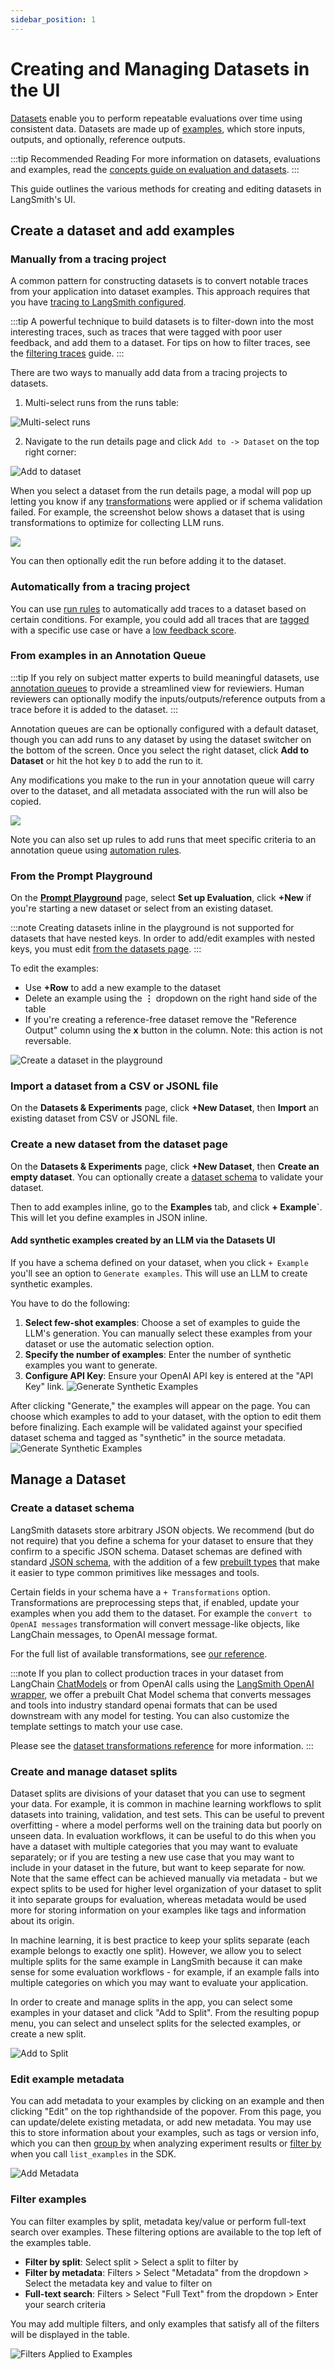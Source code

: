 ```yaml
---
sidebar_position: 1
---
```


# Creating and Managing Datasets in the UI

[Datasets](/evaluation/concepts#datasets) enable you to perform repeatable evaluations over time using consistent data. Datasets are made up of [examples](/evaluation/concepts#examples), which store inputs, outputs, and optionally, reference outputs.


:::tip Recommended Reading
For more information on datasets, evaluations and examples, read the [concepts guide on evaluation and datasets](../concepts#datasets-and-examples).
:::

This guide outlines the various methods for creating and editing datasets in LangSmith's UI. 

## Create a dataset and add examples 

### Manually from a tracing project 
A common pattern for constructing datasets is to convert notable traces from your application into dataset examples. This approach requires that you have [tracing to LangSmith configured](/observability/how_to_guides#tracing-configuration). 

:::tip
A powerful technique to build datasets is to filter-down into the most interesting traces, such as traces that were tagged with poor user feedback, and add them to a dataset.
For tips on how to filter traces, see the [filtering traces](../../../observability/how_to_guides/filter_traces_in_application) guide.
:::

There are two ways to manually add data from a tracing projects to datasets.

1) Multi-select runs from the runs table:

![Multi-select runs](./static/multiselect_add_to_dataset.png)

2) Navigate to the run details page and click `Add to -> Dataset` on the top right corner:

![Add to dataset](./static/add_to..dataset.png)

When you select a dataset from the run details page, a modal will pop up letting you know if any [transformations](/reference/evaluation/dataset_transformations) were applied or if schema validation failed. For example, the screenshot below shows a dataset that is using transformations to optimize for collecting LLM runs. 

![](./static/confirmation.png)

You can then optionally edit the run before adding it to the dataset.

### Automatically from a tracing project

You can use [run rules](../../../observability/how_to_guides/rules) to automatically add traces to a dataset based on certain conditions. For example, you could add all traces that are [tagged](/observability/concepts#tags) with a specific use case or have a [low feedback score](/observability/concepts#feedback). 

### From examples in an Annotation Queue

:::tip
If you rely on subject matter experts to build meaningful datasets, use [annotation queues](/evaluation/how_to_guides/annotation_queues) to provide a streamlined view for reviewiers. Human reviewers can optionally modify the inputs/outputs/reference outputs from a trace before it is added to the dataset. 
:::

Annotation queues are can be optionally configured with a default dataset, though you can add runs to any dataset by using the dataset switcher on the bottom of the screen. Once you select the right dataset, click **Add to Dataset** or hit the hot key `D` to add the run to it.

Any modifications you make to the run in your annotation queue will carry over to the dataset, and all metadata associated with the run will also be copied.

![](./static/add_to_dataset_from_aq.png)

Note you can also set up rules to add runs that meet specific criteria to an annotation queue using [automation rules](/observability/how_to_guides/rules). 

### From the Prompt Playground

On the [**Prompt Playground**](/prompt_engineering/concepts#prompt-playground) page, select **Set up Evaluation**, click **+New** if you're starting a new dataset or select from an existing dataset.

:::note
Creating datasets inline in the playground is not supported for datasets that have nested keys. In order to add/edit examples with nested keys, you must edit [from the datasets page](/evaluation/how_to_guides/manage_datasets_in_application#from-the-datasets-page). 
:::

To edit the examples:
- Use **+Row** to add a new example to the dataset 
- Delete an example using the **⋮** dropdown on the right hand side of the table
- If you're creating a reference-free dataset remove the "Reference Output" column using the **x** button in the column. Note: this action is not reversable.

![Create a dataset in the playground](./static/playground_dataset.png)

### Import a dataset from a CSV or JSONL file

On the **Datasets & Experiments** page, click **+New Dataset**, then **Import** an existing dataset from CSV or JSONL file. 

### Create a new dataset from the dataset page

On the **Datasets & Experiments** page, click **+New Dataset**, then **Create an empty dataset**.  You can optionally create a [dataset schema](/evaluation/how_to_guides/manage_datasets_in_application#create-a-dataset-schema) to validate your dataset. 

Then to add examples inline, go to the **Examples** tab, and click **+ Example`**. This will let you define examples in JSON inline.

#### Add synthetic examples created by an LLM via the Datasets UI

If you have a schema defined on your dataset, when you click `+ Example` you'll see an option to `Generate examples`. This will use an LLM to create synthetic examples.

You have to do the following:

1. **Select few-shot examples**: Choose a set of examples to guide the LLM's generation. You can manually select these examples from your dataset or use the automatic selection option.
2. **Specify the number of examples**: Enter the number of synthetic examples you want to generate.
3. **Configure API Key**: Ensure your OpenAI API key is entered at the "API Key" link.
   ![Generate Synthetic Examples](./static/generate_synthetic_examples_create.png)

After clicking "Generate," the examples will appear on the page. You can choose which examples to add to your dataset, with the option to edit them before finalizing.
Each example will be validated against your specified dataset schema and tagged as "synthetic" in the source metadata.
![Generate Synthetic Examples](./static/generate_synthetic_examples_pane.png)

## Manage a Dataset

### Create a dataset schema 

LangSmith datasets store arbitrary JSON objects. We recommend (but do not require) that you define a schema for your dataset to ensure that they confirm to a specific JSON schema. Dataset schemas are defined with standard [JSON schema](https://json-schema.org/), with the addition of a few [prebuilt types](/reference/data_formats/dataset_json_types)
that make it easier to type common primitives like messages and tools.

Certain fields in your schema have a `+ Transformations` option.
Transformations are preprocessing steps that, if enabled, update your examples when you add them to the dataset.
For example the `convert to OpenAI messages` transformation will convert message-like objects, like LangChain messages, to OpenAI message format.

For the full list of available transformations, see [our reference](/reference/evaluation/dataset_transformations).

:::note
If you plan to collect production traces in your dataset from LangChain
[ChatModels](https://python.langchain.com/docs/concepts/chat_models/)
or from OpenAI calls using the [LangSmith OpenAI wrapper](/observability/how_to_guides/annotate_code#wrap-the-openai-client), we offer a prebuilt Chat Model schema that converts messages and tools into industry standard openai formats that can be used downstream with any model for testing. You can also customize the template settings to match your use case.

Please see the [dataset transformations reference](/reference/evaluation/dataset_transformations) for more information.
:::

### Create and manage dataset splits

Dataset splits are divisions of your dataset that you can use to segment your data. For example, it is common
in machine learning workflows to split datasets into training, validation, and test sets. This can be useful
to prevent overfitting - where a model performs well on the training data but poorly on unseen data. In evaluation
workflows, it can be useful to do this when you have a dataset with multiple categories that you may want to evaluate
separately; or if you are testing a new use case that you may want to include in your dataset in the future, but want
to keep separate for now. Note that the same effect can be achieved manually via metadata - but we expect splits
to be used for higher level organization of your dataset to split it into separate groups for evaluation, whereas
metadata would be used more for storing information on your examples like tags and information about its origin.

In machine learning, it is best practice to keep your splits separate (each example belongs to exactly one split).
However, we allow you to select multiple splits for the same example in LangSmith because it can make sense for
some evaluation workflows - for example, if an example falls into multiple categories on which you may want to
evaluate your application.

In order to create and manage splits in the app, you can select some examples in your dataset and click "Add to Split". From the resulting popup menu,
you can select and unselect splits for the selected examples, or create a new split.

![Add to Split](./static/add_to_split2.png)

### Edit example metadata

You can add metadata to your examples by clicking on an example and then clicking "Edit" on the top righthandside of the popover.
From this page, you can update/delete existing metadata, or add new metadata. You may use this to store information about
your examples, such as tags or version info, which you can then [group by](./analyze_single_experiment#group-results-by-metadata) when analyzing experiment results or [filter by](./manage_datasets_programmatically#list-examples-by-metadata) when you call `list_examples` in the SDK.

![Add Metadata](./static/add_metadata.gif)

### Filter examples

You can filter examples by split, metadata key/value or perform full-text search over examples. These filtering options are available to the top left of the examples table. 
- **Filter by split**: Select split > Select a split to filter by
- **Filter by metadata**: Filters > Select "Metadata" from the dropdown > Select the metadata key and value to filter on
- **Full-text search**: Filters > Select "Full Text" from the dropdown > Enter your search criteria 

You may add multiple filters, and only examples that satisfy all of the filters will be displayed in the table.

![Filters Applied to Examples](./static/filters_applied.png)
